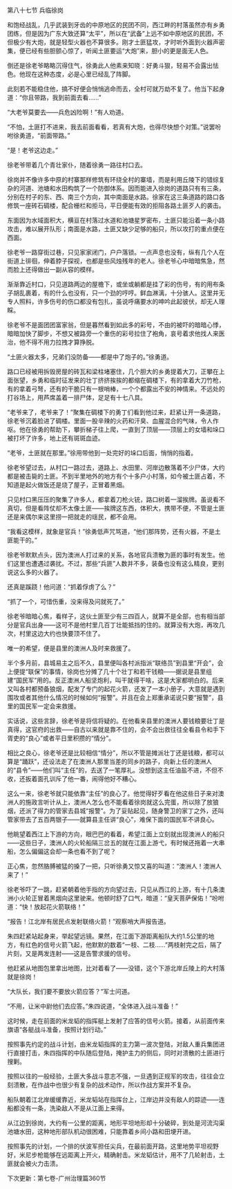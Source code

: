 

第八十七节 兵临徐岗

和饱经战乱，几乎武装到牙齿的中原地区的民团不同，西江畔的村落虽然亦有乡勇团练，但是因为广东大致还算“太平”，所以在“武备”上远不如中原地区的民团，不但极少有大炮，就是轻型火器也不算很多。刚才土匪猛攻，才时听外面到火器声密集，便已经有些胆颤心惊了，听闻土匪要运“大炮”来，胆小的更是面无人色。

倒还是徐老爷略略沉得住气，徐勇此人他素来知晓：好勇斗狠，轻易不会露出怯色。他现在这种态度，必是心里已经乱了阵脚。

此刻若不能稳住他，搞不好便会悄悄逃命而去，全村可就万劫不复了。他当下起身道：“你且带路，我到前面去看……”

“大老爷莫要去――兵危凶险啊！”有人劝道。

“不怕，土匪打不进来，我去前面看看，若真有大炮，也得尽快想个对策。”说罢吩咐徐勇道，“前面带路。”

“是！老爷这边走。”

徐老爷带着几个青壮家仆，随着徐勇一路往村口去。

徐岗并不像许多中原的村寨那样修筑有环绕全村的寨墙，而是利用丘陵下的错综复杂的河道、池塘和水田构筑了一个防御体系。因而能进入徐岗的道路只有有三条，分别在村子的东、西、南三个方向，其中南面是水路。徐家在这三条道路的路口各修筑一座砖石碉楼，配合栅栏和拒马，平日便能有效的拒阻各路土匪歹人的袭击。

东面因为水域面积大，横亘在村落过水道和池塘星罗密布，土匪只能沿着一条小路攻击，难以展开队形；南面是水路，土匪又缺少足够的船只，所以攻打的重点便在西面。

徐老爷一路穿街过巷，只见家家闭门，户户落锁。一点声息也没有，纵有几个人在街道上徘徊，伸着脖子探视，也都是些风烛残年的老人。徐老爷心中暗暗焦急，然而脸上还得做出一副从容的模样。

渐渐靠近村口，只见道路两边的屋檐下，或坐或躺都是挂了彩的伤号，有的用布条子胡乱裹着，有的什么也没有，只一个劲的哼哼。鲜血淋漓，十分骇人。这里并无专人照料，许多伤号的伤口都没有包扎，虽说呼痛要水的呻吟此起彼伏，却无人理睬。

徐老爷不是面团团富家翁，但是暮然看到如此多的彩号，不由的被吓的暗暗心悸，暗暗加快了脚步，不想又被路旁一个重伤的彩号拉住了袍角，哀号着求他找人来医治，他不得不用力拉拽才算挣脱。

“土匪火器太多，兄弟们没防备――都是中了炮子的。”徐勇道。

路口已经被用拆毁房屋的砖瓦和梁柱堵塞住，几个胆大的乡勇提着大刀，正攀在上面张望，乡勇和临时征发来的壮丁挤挤挨挨的都缩在碉楼下，有的拿着大刀竹枪，有的拿着弓弩，还有的干脆只有一根哨棒，一个个都露出不安的神情来。不远处的打谷场上，用芦席盖着一排尸体，足足有十七八具。

“老爷来了，老爷来了！”聚集在碉楼下的勇丁们看到他过来，赶紧让开一条道路，徐老爷沉着脸进了碉楼。里面一股辛辣的火药和汗臭、血腥混合的气味，令人作呕。他在徐勇的帮助下，攀折梯子往上爬，一直到了顶层――顶层上的女墙和垛口被打坏了许多，地上还有斑斑血迹。

“老爷，土匪就在那里。”徐用带他到一处完好的垛口后面，悄悄的指着。

徐老爷望过去，从村口一路过去，道路上、水田里、河岸边散落着不少尸体，大约都是被击毙的土匪。不到半里地外的地方有个十多户小村落，如今被土匪占着，不知道是起火做饭还是烧了屋子，正冒着黑烟。

只见村口黑压压的聚集了许多人，都拿着刀枪火铳，路口树着一溜挨牌。虽说看不真切，但是看阵仗却不太像土匪――挨牌这东西，体积大，携带不便，不管是土匪还是来偶尔来这里捞一把就走的瑶民，都不会用。

“我看这模样，就象是官兵！”徐勇低声咒骂道，“他们那阵势，还有火器，不是土匪能干的。”

徐老爷默默点头，因为澳洲人打过来的关系，各地官兵溃散为匪的事时有发生。他们这里也遭遇过袭扰。不过，那些“兵匪”人数并不多，装备也没有这么精良，更别说这么多的火器了。

还真是蹊跷！他问道：“抓着俘虏了么？”

“抓了一个，可惜伤重，没来得及问就死了。”

徐老爷暗暗心焦，看样子，这伙土匪至少有三四百人，就算不是全部，也有相当部分是官兵出身――这可不是他村里几百丁壮能抵挡的住的。就算没有大炮，再攻几次，村里这边大约也快要顶不住了。

唯一的希望，便是县里的澳洲人及时来救援了。

半个多月前，县城易主之后不久，县里便叫各村派指派“联络员”到县里“开会”，会上便提“联保”的事情，徐岗也分摊了几十个壮丁和若干钱粮――据说是县里组建“国民军”用的。反正澳洲人船坚炮利，叫干就得干啥，这是大家都明白的。后来又叫各村都预备狼烟，配发了专门的起花火箭，还发了一本小册子，大意就是遇到围攻或者其他什么情况的时候如何“报警”。并且在会上郑重承诺说只要“报警”，县里的国民军一定会来救援。

实话说，这些言辞，徐老爷是将信将疑的。在他看来县里的澳洲人要钱粮要壮丁是真得，这官府的出救――自古以来就是靠不住的，会不会出救往往全看县令和手下胥吏的“良心”或者平日里积攒的“情分”。

相比之良心，徐老爷还是比较相信“情分”，所以不管是摊派壮丁还是钱粮，都可以算是“踊跃”，还设法走了在澳洲人那里当差的同乡的路子，向新上任的澳洲人的“县令”――他们叫“主任”的，去送了一笔厚礼。没想到这主任油盐不进，不但不收，还扳着面孔训斥了他一番，闹得他好不糟心。

这么一来，徐老爷就只能依靠“主任”的良心了。他觉得好歹看在他这些日子来对澳洲人的施政言听计从上，澳洲人怎么也不能看着徐岗就这么完蛋，所以除了放狼烟，还派了得力的管家去县城“报警”。为了妥贴起见，随身警卫的家丁之外，还叫管家带去了五百两银子――就算县主任讲“良心”，难保下面的国民军不讲良心。

他眺望着西江上下游的方向，眼巴巴的看着，希望江面上立刻就出现澳洲人的船只――这些日子，澳洲人的火轮船隔三岔五的就在江面上游弋，有时候还拖着一大串船，怎么偏偏这会却一条也看不到了呢？

正心焦，忽然胳膊被猛的搡了一把，只听徐勇又惊又喜的叫道：“澳洲人！澳洲人来了！”

徐老爷吓了一跳，赶紧朝着他手指的方向望过去，只见从西江的上游，有十几条澳洲小火轮正冒着黑烟向这里驶来。他顿时舒了口气，暗道：“皇天菩萨保佑！”吩咐道：“快！放起花火箭联络！”

“报告！江北岸有居民点发射联络火箭！”观察哨大声报告道。

朱四赶紧站起身来，举起望远镜。果然，在江面下游距离船队大约1.5公里的地方，有红色的信号火箭飞起，他默默的数着“一枝、二枝……”两枝射完之后，隔了片刻，又是两发连射――这是告警求援的信号。

他赶紧从地图包里拿出地图，比对着看了――没错，这个下游北岸丘陵上的大村落就是徐岗！

“大队长，我们要不要放火箭应答？”军士问道。

“不用，让米中尉他们去应答。”朱四说道，“全体进入战斗准备！”

这时候，走在前面的米龙韬的指挥艇上发射了应答的信号火箭。接着，从前面传来旗语“各艇战斗准备，按照计划行动。”

按照事先约定的战斗计划，由米龙韬指挥的主力第一波次登陆，对敌人重兵集团进行直接打击，朱四指挥的中队随后登陆，掩护主力的侧后，同时对溃散的土匪进行搜剿。

按照以往的一般经验，土匪大多战斗意志不强，一旦遇到正规军的攻击，往往会立刻溃散，在作战中也很少有复杂的战术动作，所以作战方案并不复杂。

船队朝着江北岸缓缓靠近，米龙韬站在指挥台上，江岸边并没有敌人的踪迹――连船都没有一条，洗染敌人不是从江面上来得。

从江边到徐岗，大约有一公里的距离，地形平坦地形却十分破碎，到处是河流沟渠池塘水田，这种地形部队机动很困难，只能靠着乡间小路和田埂开进。

按照事先的计划，一个排的伏波军担任尖兵，在最前面开路，这里地势平坦视野好，米尼步枪能够在远距离上开火，精确射击。米龙韬估计，用不了几轮射击，土匪就会被火力击溃。

下次更新：第七卷-广州治理篇360节

